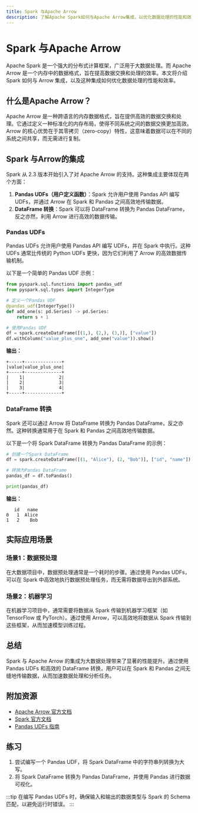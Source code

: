 ```yaml
---
title: Spark 与Apache Arrow
description: 了解Apache Spark如何与Apache Arrow集成，以优化数据处理的性能和效率。本文适合初学者，包含代码示例和实际案例。
---
```


# Spark 与Apache Arrow

Apache Spark 是一个强大的分布式计算框架，广泛用于大数据处理。而 Apache Arrow 是一个内存中的数据格式，旨在提高数据交换和处理的效率。本文将介绍 Spark 如何与 Arrow 集成，以及这种集成如何优化数据处理的性能和效率。

## 什么是Apache Arrow？

Apache Arrow 是一种跨语言的内存数据格式，旨在提供高效的数据交换和处理。它通过定义一种标准化的内存布局，使得不同系统之间的数据交换更加高效。Arrow 的核心优势在于其零拷贝（zero-copy）特性，这意味着数据可以在不同的系统之间共享，而无需进行复制。

## Spark 与Arrow的集成

Spark 从 2.3 版本开始引入了对 Apache Arrow 的支持。这种集成主要体现在两个方面：

1. **Pandas UDFs（用户定义函数）**：Spark 允许用户使用 Pandas API 编写 UDFs，并通过 Arrow 在 Spark 和 Pandas 之间高效地传输数据。
2. **DataFrame 转换**：Spark 可以将 DataFrame 转换为 Pandas DataFrame，反之亦然，利用 Arrow 进行高效的数据传输。

### Pandas UDFs

Pandas UDFs 允许用户使用 Pandas API 编写 UDFs，并在 Spark 中执行。这种 UDFs 通常比传统的 Python UDFs 更快，因为它们利用了 Arrow 的高效数据传输机制。

以下是一个简单的 Pandas UDF 示例：

```python
from pyspark.sql.functions import pandas_udf
from pyspark.sql.types import IntegerType

# 定义一个Pandas UDF
@pandas_udf(IntegerType())
def add_one(s: pd.Series) -> pd.Series:
    return s + 1

# 使用Pandas UDF
df = spark.createDataFrame([(1,), (2,), (3,)], ["value"])
df.withColumn("value_plus_one", add_one("value")).show()
```

**输出：**

```
+-----+--------------+
|value|value_plus_one|
+-----+--------------+
|    1|             2|
|    2|             3|
|    3|             4|
+-----+--------------+
```

### DataFrame 转换

Spark 还可以通过 Arrow 将 DataFrame 转换为 Pandas DataFrame，反之亦然。这种转换通常用于在 Spark 和 Pandas 之间高效地传输数据。

以下是一个将 Spark DataFrame 转换为 Pandas DataFrame 的示例：

```python
# 创建一个Spark DataFrame
df = spark.createDataFrame([(1, "Alice"), (2, "Bob")], ["id", "name"])

# 转换为Pandas DataFrame
pandas_df = df.toPandas()

print(pandas_df)
```

**输出：**

```
   id   name
0   1  Alice
1   2    Bob
```

## 实际应用场景

### 场景1：数据预处理

在大数据项目中，数据预处理通常是一个耗时的步骤。通过使用 Pandas UDFs，可以在 Spark 中高效地执行数据预处理任务，而无需将数据导出到外部系统。

### 场景2：机器学习

在机器学习项目中，通常需要将数据从 Spark 传输到机器学习框架（如 TensorFlow 或 PyTorch）。通过使用 Arrow，可以高效地将数据从 Spark 传输到这些框架，从而加速模型训练过程。

## 总结

Spark 与 Apache Arrow 的集成为大数据处理带来了显著的性能提升。通过使用 Pandas UDFs 和高效的 DataFrame 转换，用户可以在 Spark 和 Pandas 之间无缝地传输数据，从而加速数据处理和分析任务。

## 附加资源

- [Apache Arrow 官方文档](https://arrow.apache.org/docs/)
- [Spark 官方文档](https://spark.apache.org/docs/latest/)
- [Pandas UDFs 指南](https://spark.apache.org/docs/latest/api/python/user_guide/sql/arrow_pandas.html)

## 练习

1. 尝试编写一个 Pandas UDF，将 Spark DataFrame 中的字符串列转换为大写。
2. 将 Spark DataFrame 转换为 Pandas DataFrame，并使用 Pandas 进行数据可视化。

:::tip
在编写 Pandas UDFs 时，确保输入和输出的数据类型与 Spark 的 Schema 匹配，以避免运行时错误。
:::